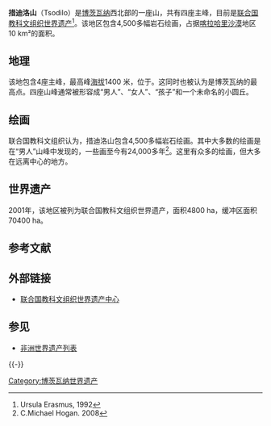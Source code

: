 {{世界遺産概要表
|site_img = Image:Animals_Rock_Art_Tsodilo.jpg
|site_img_capt = 
|site_img_width = 350px
|zh_name = 措迪洛山
|en_name = Tsodilo
|fr_name = Tsodilo
|country = {{BOT}}
| Region = 非洲
|area = 4800 ha
|criterion_c = (1), (3), (6)
|rg_year = 2001年
|ex_rg_year = 
|remarks = 
|url_no = 1021
|map_img =
|map_img_width = 275px
}}

'''措迪洛山'''（Tsodilo）是[[博茨瓦纳|博茨瓦纳]]西北部的一座山，共有四座主峰，目前是[[联合国教科文组织|联合国教科文组织]][[世界遗产|世界遗产]]<ref>Ursula Erasmus, 1992</ref>。该地区包含4,500多幅岩石绘画，占据[[喀拉哈里沙漠|喀拉哈里沙漠]]地区10 km²的面积。

==地理==
该地包含4座主峰，最高峰[[海拔|海拔]]1400 米，位于{{coord|18|46|18|S|21|45|15|E|type:landmark|display=inline,title}}。这同时也被认为是博茨瓦纳的最高点。四座山峰通常被形容成“男人”、“女人”、“孩子”和一个未命名的小圆丘。

==绘画==
联合国教科文组织认为，措迪洛山包含4,500多幅岩石绘画。其中大多数的绘画是在“男人”山峰中发现的，一些画至今有24,000多年<ref>C.Michael Hogan. 2008</ref>。这里有众多的绘画，但大多在远离中心的地方。

==世界遗产==
2001年，该地区被列为联合国教科文组织世界遗产，面积4800 ha，缓冲区面积70400 ha。{{世界遗产基准|1|3|6}}

== 参考文献 ==
{{Reflist}}

==外部链接==
*[http://whc.unesco.org/en/list/1021/ 联合国教科文组织世界遗产中心] {{Wayback|url=http://whc.unesco.org/en/list/1021/ |date=20210309014034 }}

==参见==
{{Portal box|世界遗产|非洲|地理}}
*[[非洲世界遗产列表|非洲世界遗产列表]]

{{-}}
{{波札那世界遺產}}

[[Category:博茨瓦纳世界遗产|Category:博茨瓦纳世界遗产]]